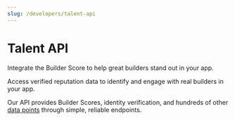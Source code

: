 ```yaml
---
slug: /developers/talent-api
---
```


# Talent API

Integrate the Builder Score to help great builders stand out in your app.

Access verified reputation data to identify and engage with real builders in your app.

Our API provides Builder Scores, identity verification, and hundreds of other [data points](/docs/data-points/arbitrum)
through simple, reliable endpoints.
